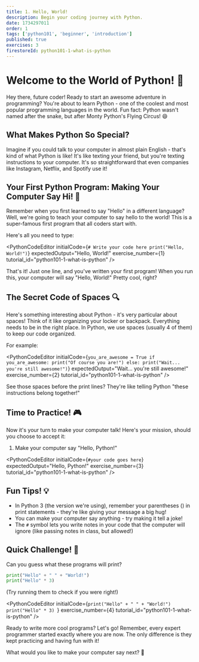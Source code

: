 ```yaml
---
title: 1. Hello, World!
description: Begin your coding journey with Python.
date: 1734297011
order: 1
tags: ['python101', 'beginner', 'introduction']
published: true
exercises: 3
firestoreId: python101-1-what-is-python
---
```


# Welcome to the World of Python! 🐍

Hey there, future coder! Ready to start an awesome adventure in programming? You're about to learn Python - one of the coolest and most popular programming languages in the world. Fun fact: Python wasn't named after the snake, but after Monty Python's Flying Circus! 😄

## What Makes Python So Special? 

Imagine if you could talk to your computer in almost plain English - that's kind of what Python is like! It's like texting your friend, but you're texting instructions to your computer. It's so straightforward that even companies like Instagram, Netflix, and Spotify use it!

## Your First Python Program: Making Your Computer Say Hi! 👋

Remember when you first learned to say "Hello" in a different language? Well, we're going to teach your computer to say hello to the world! This is a super-famous first program that all coders start with.

Here's all you need to type:

<PythonCodeEditor 
  initialCode={`# Write your code here
print("Hello, World!")`}
  expectedOutput="Hello, World!"
  exercise_number={1}
  tutorial_id="python101-1-what-is-python"
/>

That's it! Just one line, and you've written your first program! When you run this, your computer will say "Hello, World!" Pretty cool, right?

## The Secret Code of Spaces 🔍

Here's something interesting about Python - it's very particular about spaces! Think of it like organizing your locker or backpack. Everything needs to be in the right place. In Python, we use spaces (usually 4 of them) to keep our code organized.

For example:

<PythonCodeEditor
  initialCode={`you_are_awesome = True
  if you_are_awesome:
    print("Of course you are!")
else:
    print("Wait... you're still awesome!")`}
  expectedOutput="Wait... you're still awesome!"
  exercise_number={2}
  tutorial_id="python101-1-what-is-python"
/>

See those spaces before the print lines? They're like telling Python "these instructions belong together!"

## Time to Practice! 🎮

Now it's your turn to make your computer talk! Here's your mission, should you choose to accept it:

1. Make your computer say "Hello, Python!"

<PythonCodeEditor
  initialCode={`#your code goes here`}
  expectedOutput="Hello, Python!"
  exercise_number={3}
  tutorial_id="python101-1-what-is-python"
/>

## Fun Tips! 💡

- In Python 3 (the version we're using), remember your parentheses () in print statements - they're like giving your message a big hug!
- You can make your computer say anything - try making it tell a joke!
- The `#` symbol lets you write notes in your code that the computer will ignore (like passing notes in class, but allowed!)

## Quick Challenge! 🌟

Can you guess what these programs will print?

```python showLineNumbers 
print("Hello" + " " + "World!")
print("Hello" * 3)
```

(Try running them to check if you were right!)

<PythonCodeEditor
  initialCode={`print("Hello" + " " + "World!")
  print("Hello" * 3)
  `}
  exercise_number={4}
  tutorial_id="python101-1-what-is-python"
/>

Ready to write more cool programs? Let's go! Remember, every expert programmer started exactly where you are now. The only difference is they kept practicing and having fun with it! 

What would you like to make your computer say next? 🤔